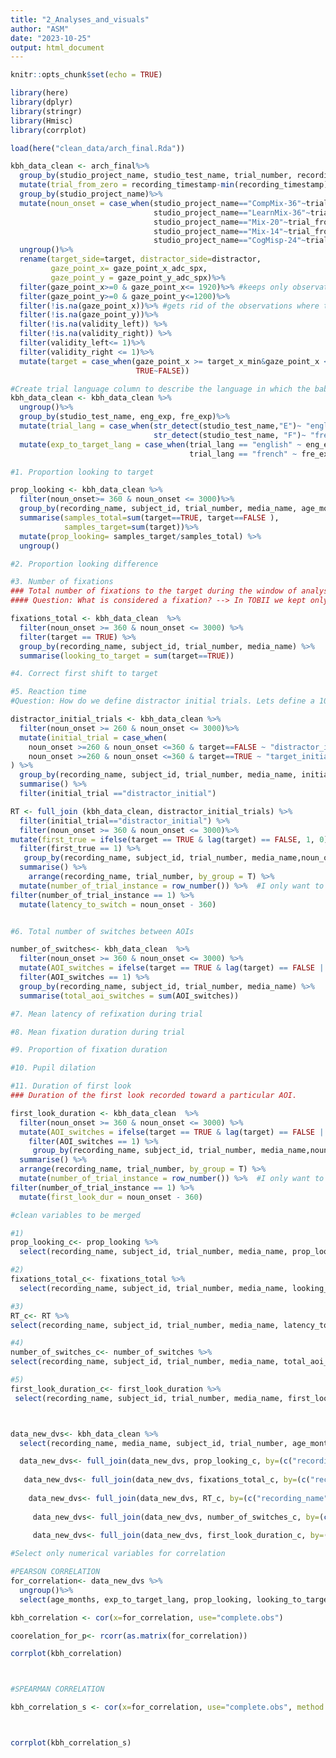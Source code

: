 ```yaml
---
title: "2_Analyses_and_visuals"
author: "ASM"
date: "2023-10-25"
output: html_document
---
```


```r
knitr::opts_chunk$set(echo = TRUE)
```

```r
library(here)
library(dplyr)
library(stringr)
library(Hmisc)
library(corrplot)

load(here("clean_data/arch_final.Rda"))

```


```r

kbh_data_clean <- arch_final%>%
  group_by(studio_project_name, studio_test_name, trial_number, recording_name)%>%
  mutate(trial_from_zero = recording_timestamp-min(recording_timestamp))%>%
  group_by(studio_project_name)%>%
  mutate(noun_onset = case_when(studio_project_name=="CompMix-36"~trial_from_zero-3000, #Substracting noun onset to normalize
                                studio_project_name=="LearnMix-36"~trial_from_zero-4500,
                                studio_project_name=="Mix-20"~trial_from_zero-5400,
                                studio_project_name=="Mix-14"~trial_from_zero-5400,
                                studio_project_name=="CogMisp-24"~trial_from_zero-1500))%>%
  ungroup()%>%
  rename(target_side=target, distractor_side=distractor,
         gaze_point_x= gaze_point_x_adc_spx, 
         gaze_point_y = gaze_point_y_adc_spx)%>%
  filter(gaze_point_x>=0 & gaze_point_x<= 1920)%>% #keeps only observations that are in the screen
  filter(gaze_point_y>=0 & gaze_point_y<=1200)%>%
  filter(!is.na(gaze_point_x))%>% #gets rid of the observations where tobii didn't get any reading
  filter(!is.na(gaze_point_y))%>%
  filter(!is.na(validity_left)) %>%
  filter(!is.na(validity_right)) %>%
  filter(validity_left<= 1)%>%
  filter(validity_right <= 1)%>%
  mutate(target = case_when(gaze_point_x >= target_x_min&gaze_point_x <= target_x_max&gaze_point_y >= target_y_min&gaze_point_y <= target_y_max~TRUE, 
                            TRUE~FALSE))

#Create trial language column to describe the language in which the babies were tested
kbh_data_clean <- kbh_data_clean %>%
  ungroup()%>%
  group_by(studio_test_name, eng_exp, fre_exp)%>%
  mutate(trial_lang = case_when(str_detect(studio_test_name,"E")~ "english",
                                str_detect(studio_test_name, "F")~ "french")) %>%
  mutate(exp_to_target_lang = case_when(trial_lang == "english" ~ eng_exp,
                                        trial_lang == "french" ~ fre_exp))

```


```r

#1. Proportion looking to target

prop_looking <- kbh_data_clean %>%
  filter(noun_onset>= 360 & noun_onset <= 3000)%>%
  group_by(recording_name, subject_id, trial_number, media_name, age_months, exp_to_target_lang)%>%
  summarise(samples_total=sum(target==TRUE, target==FALSE ),
            samples_target=sum(target))%>%
  mutate(prop_looking= samples_target/samples_total) %>%
  ungroup()

#2. Proportion looking difference

#3. Number of fixations
### Total number of fixations to the target during the window of analyses.
#### Question: What is considered a fixation? --> In TOBII we kept only valid fixations (as in Mills-Smith, 2016), they also excluded by subject and by trial (which we will do).

fixations_total <- kbh_data_clean  %>%
  filter(noun_onset >= 360 & noun_onset <= 3000) %>%
  filter(target == TRUE) %>%
  group_by(recording_name, subject_id, trial_number, media_name) %>%
  summarise(looking_to_target = sum(target==TRUE))

#4. Correct first shift to target

#5. Reaction time
#Question: How do we define distractor initial trials. Lets define a 100ms pre-analyses window from 260 post noun onset to 360 (the start of analyses window)

distractor_initial_trials <- kbh_data_clean %>%
  filter(noun_onset >= 260 & noun_onset <= 3000)%>%
  mutate(initial_trial = case_when(
    noun_onset >=260 & noun_onset <=360 & target==FALSE ~ "distractor_initial",
    noun_onset >=260 & noun_onset <=360 & target==TRUE ~ "target_initial")
) %>%
  group_by(recording_name, subject_id, trial_number, media_name, initial_trial) %>% 
  summarise() %>%
  filter(initial_trial =="distractor_initial")

RT <- full_join (kbh_data_clean, distractor_initial_trials) %>%
  filter(initial_trial=="distractor_initial") %>%
  filter(noun_onset >= 360 & noun_onset <= 3000)%>%
mutate(first_true = ifelse(target == TRUE & lag(target) == FALSE, 1, 0)) %>%
  filter(first_true == 1) %>%
   group_by(recording_name, subject_id, trial_number, media_name,noun_onset) %>%  
  summarise() %>%
    arrange(recording_name, trial_number, by_group = T) %>%
  mutate(number_of_trial_instance = row_number()) %>%  #I only want to keep the first instance of switch because I am only interested in the latency of the very first switch towards target.
filter(number_of_trial_instance == 1) %>%
  mutate(latency_to_switch = noun_onset - 360)


#6. Total number of switches between AOIs

number_of_switches<- kbh_data_clean  %>%
  filter(noun_onset >= 360 & noun_onset <= 3000) %>%
  mutate(AOI_switches = ifelse(target == TRUE & lag(target) == FALSE | target == FALSE & lag(target) == TRUE, 1, 0))%>%
  filter(AOI_switches == 1) %>%
  group_by(recording_name, subject_id, trial_number, media_name) %>%
  summarise(total_aoi_switches = sum(AOI_switches))

#7. Mean latency of refixation during trial

#8. Mean fixation duration during trial

#9. Proportion of fixation duration

#10. Pupil dilation

#11. Duration of first look
### Duration of the first look recorded toward a particular AOI.

first_look_duration <- kbh_data_clean  %>%
  filter(noun_onset >= 360 & noun_onset <= 3000) %>%   
  mutate(AOI_switches = ifelse(target == TRUE & lag(target) == FALSE | target == FALSE & lag(target) == TRUE, 1, 0)) %>%
    filter(AOI_switches == 1) %>%
     group_by(recording_name, subject_id, trial_number, media_name,noun_onset) %>%  
  summarise() %>%
  arrange(recording_name, trial_number, by_group = T) %>%
  mutate(number_of_trial_instance = row_number()) %>%  #I only want to keep the first instance of switch because I am only interested in the duration of the very first look during the trial analyses window.
filter(number_of_trial_instance == 1) %>%
  mutate(first_look_dur = noun_onset - 360) 

```
```r

#clean variables to be merged

#1)
prop_looking_c<- prop_looking %>%
  select(recording_name, subject_id, trial_number, media_name, prop_looking)

#2)
fixations_total_c<- fixations_total %>%
  select(recording_name, subject_id, trial_number, media_name, looking_to_target)

#3)
RT_c<- RT %>%
select(recording_name, subject_id, trial_number, media_name, latency_to_switch)  

#4)
number_of_switches_c<- number_of_switches %>%
select(recording_name, subject_id, trial_number, media_name, total_aoi_switches)  

#5)
first_look_duration_c<- first_look_duration %>%
 select(recording_name, subject_id, trial_number, media_name, first_look_dur)   



data_new_dvs<- kbh_data_clean %>%
  select(recording_name, media_name, subject_id, trial_number, age_months, exp_to_target_lang)

  data_new_dvs<- full_join(data_new_dvs, prop_looking_c, by=(c("recording_name", "subject_id", "trial_number", "media_name")))
  
   data_new_dvs<- full_join(data_new_dvs, fixations_total_c, by=(c("recording_name", "subject_id", "trial_number", "media_name")))
   
    data_new_dvs<- full_join(data_new_dvs, RT_c, by=(c("recording_name", "subject_id", "trial_number", "media_name")))
    
     data_new_dvs<- full_join(data_new_dvs, number_of_switches_c, by=(c("recording_name", "subject_id", "trial_number", "media_name")))
     
     data_new_dvs<- full_join(data_new_dvs, first_look_duration_c, by=(c("recording_name", "subject_id", "trial_number", "media_name")))


```



```r

#Select only numerical variables for correlation

#PEARSON CORRELATION
for_correlation<- data_new_dvs %>%
  ungroup()%>%
  select(age_months, exp_to_target_lang, prop_looking, looking_to_target, latency_to_switch, total_aoi_switches, first_look_dur)

kbh_correlation <- cor(x=for_correlation, use="complete.obs")

coorelation_for_p<- rcorr(as.matrix(for_correlation))

corrplot(kbh_correlation)



#SPEARMAN CORRELATION

kbh_correlation_s <- cor(x=for_correlation, use="complete.obs", method = "spearman")



corrplot(kbh_correlation_s)


```


